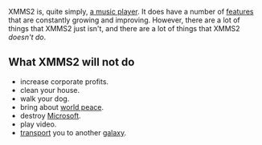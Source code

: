 XMMS2 is, quite simply, [[About|a music player]]. It does have a number of [[features]] that are constantly growing and improving. However, there are a lot of things that XMMS2 just isn't, and there are a lot of things that XMMS2 ''doesn't do''.

== What XMMS2 will not do ==
* increase corporate profits.
* clean your house.
* walk your dog.
* bring about [[Wikipedia:Wolrd Peace|world peace]].
* destroy [[Wikipedia:Microsoft|Microsoft]].
* play video.
* [[Wikipedia:Stargate SG-1|transport]] you to another [[Wikipedia:Stargate Atlantis|galaxy]].